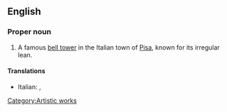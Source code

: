 ==English==
{{wikipedia}}
===Proper noun===
{{en-proper noun|sg=[[leaning|Leaning]] [[tower|Tower]] of [[Pisa]]}}

# A famous [[bell tower]] in the Italian town of [[Pisa]], known for its irregular lean.

====Translations====
*Italian: {{t|it|torre pendente di Pisa|f}}, {{t|it|torre pendente|f}}
[[Category:Artistic works]]